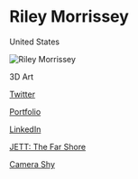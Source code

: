# Riley Morrissey 

<Location>

United States

</Location>

![Riley Morrissey](https://i.imgur.com/mkfHh7K.jpeg)

<Skills>

3D Art

</Skills>

<Personal>

[Twitter](https://twitter.com/RileyGMorrissey)

</Personal>

<Business>

[Portfolio](https://rileygmorrissey.com/)

[LinkedIn](https://www.linkedin.com/in/rileymorrissey/)

</Business>

<Games>

[JETT: The Far Shore](https://www.jett.fyi/)

[Camera Shy](https://falsepanda.itch.io/camera-shy)

</Games>
